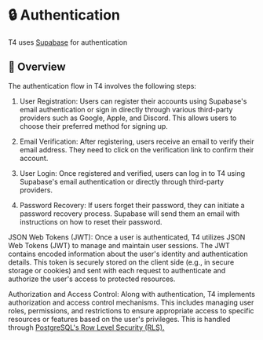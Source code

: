 # 🔒 Authentication

T4 uses [Supabase](https://supabase.com/docs/guides/auth) for authentication

## 🔭 Overview

The authentication flow in T4 involves the following steps:

1. User Registration: Users can register their accounts using Supabase's email authentication
   or sign in directly through various third-party providers such as Google, Apple, and Discord.
   This allows users to choose their preferred method for signing up.

2. Email Verification: After registering, users receive an email to verify their email address.
   They need to click on the verification link to confirm their account.

3. User Login: Once registered and verified, users can log in to T4 using Supabase's email authentication
   or directly through third-party providers.

4. Password Recovery: If users forget their password, they can initiate a
   password recovery process. Supabase will send them an email with
   instructions on how to reset their password.

JSON Web Tokens (JWT): Once a user is authenticated, T4 utilizes JSON Web Tokens (JWT)
to manage and maintain user sessions. The JWT contains encoded information about the
user's identity and authentication details. This token is securely stored on the
client side (e.g., in secure storage or cookies) and sent with each request to
authenticate and authorize the user's access to protected resources.

Authorization and Access Control: Along with authentication, T4 implements authorization and
access control mechanisms. This includes managing user roles, permissions, and restrictions
to ensure appropriate access to specific resources or features based on the user's privileges.
This is handled through [PostgreSQL's Row Level Security (RLS).](https://www.postgresql.org/docs/current/ddl-rowsecurity.html)
